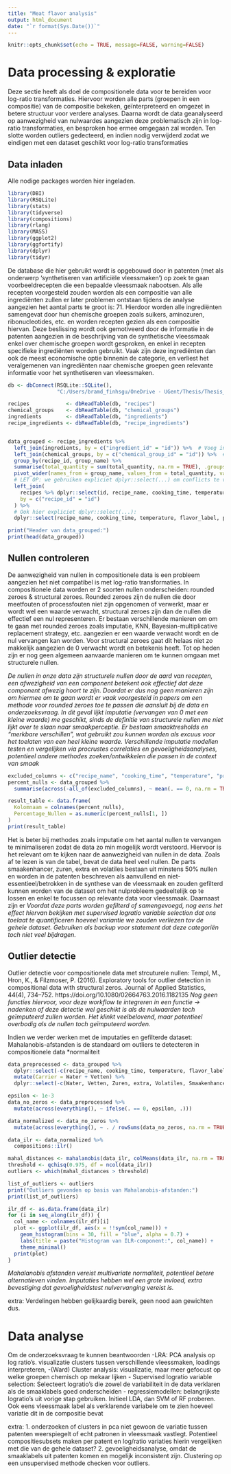 ---
title: "Meat flavor analysis"
output: html_document
date: "`r format(Sys.Date())`"
---

```{r setup, include=FALSE}
knitr::opts_chunk$set(echo = TRUE, message=FALSE, warning=FALSE)
```

# Data processing & exploratie

Deze sectie heeft als doel de compositionele data voor te bereiden voor log-ratio transformaties. Hiervoor worden alle parts (groepen in een compositie) van de compositie bekeken, geïnterpreteerd en omgezet in betere structuur voor verdere analyses. Daarna wordt de data geanalyseerd op aanwezigheid van nulwaardes aangezien deze problematisch zijn in log-ratio transformaties, en besproken hoe ermee omgegaan zal worden. Ten slotte worden outliers gedecteerd, en indien nodig verwijderd zodat we eindigen met een dataset geschikt voor log-ratio transformaties

## Data inladen

Alle nodige packages worden hier ingeladen.

```{r libraries inladen}
library(DBI)
library(RSQLite)
library(stats)
library(tidyverse)
library(compositions) 
library(rlang)
library(MASS)       
library(ggplot2)
library(ggfortify)   
library(dplyr)
library(tidyr) 
```

De database die hier gebruikt wordt is opgebouwd door in patenten (met als onderwerp 'synthetiseren van artificiële vleessmaken') op zoek te gaan voorbeeldrecepten die een bepaalde vleessmaak nabootsen. Als alle recepten voorgesteld zouden worden als een compositie van alle ingrediënten zullen er later problemen ontstaan tijdens de analyse aangezien het aantal parts te groot is: 71. Hierdoor worden alle ingrediënten samengevat door hun chemische groepen zoals suikers, aminozuren, ribonucleotides, etc. en worden recepten gezien als een compositie hiervan. Deze beslissing wordt ook gemotiveerd door de informatie in de patenten aangezien in de beschrijving van de synthetische vleessmaak enkel over chemische groepen wordt gesproken, en enkel in recepten specifieke ingrediënten worden gebruikt. Vaak zijn deze ingrediënten dan ook de meest economische optie binnenin de categorie, en verliest het veralgemenen van ingrediënten naar chemische groepen geen relevante informatie voor het synthetiseren van vleessmaken.

```{r database inladen}
db <- dbConnect(RSQLite::SQLite(), 
                "C:/Users/bramd_finhsgu/OneDrive - UGent/Thesis/Thesis_bestanden/recipes9.db")

recipes            <- dbReadTable(db, "recipes")
chemical_groups    <- dbReadTable(db, "chemical_groups")
ingredients        <- dbReadTable(db, "ingredients")
recipe_ingredients <- dbReadTable(db, "recipe_ingredients")


data_grouped <- recipe_ingredients %>%
  left_join(ingredients, by = c("ingredient_id" = "id")) %>%  # Voeg ingrediënten toe
  left_join(chemical_groups, by = c("chemical_group_id" = "id")) %>%  # Voeg chemische groepen toe
  group_by(recipe_id, group_name) %>%
  summarise(total_quantity = sum(total_quantity, na.rm = TRUE), .groups = "drop") %>%
  pivot_wider(names_from = group_name, values_from = total_quantity, values_fill = 0) %>%
  # LET OP: we gebruiken expliciet dplyr::select(...) om conflicts te vermijden
  left_join(
    recipes %>% dplyr::select(id, recipe_name, cooking_time, temperature, flavor_label, preparation), 
    by = c("recipe_id" = "id")
  ) %>%
  # Ook hier expliciet dplyr::select(...):
  dplyr::select(recipe_name, cooking_time, temperature, flavor_label, preparation, everything(), -recipe_id)

print("Header van data_grouped:")
print(head(data_grouped))
```

## Nullen controleren

De aanwezigheid van nullen in compositionele data is een probleem aangezien het niet compatibel is met log-ratio transformaties. In compositionele data worden er 2 soorten nullen onderscheiden: rounded zeroes & structural zeroes. Rounded zeroes zijn de nullen die door meetfouten of processfouten niet zijn opgenomen of verwerkt, maar er wordt wel een waarde verwacht, structural zeroes zijn dan de nullen die effectief een nul representeren. Er bestaan verschillende manieren om om te gaan met rounded zeroes zoals imputatie, KNN, Bayesian-multiplicative replacement strategy, etc. aangezien er een waarde verwacht wordt en de nul vervangen kan worden. Voor structural zeroes gaat dit helaas niet zo makkelijk aangezien de 0 verwacht wordt en betekenis heeft. Tot op heden zijn er nog geen algemeen aanvaarde manieren om te kunnen omgaan met structurele nullen.

*De nullen in onze data zijn structurele nullen door de aard van recepten, een afwezigheid van een component betekent ook effectief dat deze component afwezig hoort te zijn. Doordat er dus nog geen manieren zijn om hiermee om te gaan wordt er vaak voorgesteld in papers om een methode voor rounded zeroes toe te passen die aansluit bij de data en onderzoeksvraag. In dit geval lijkt imputatie (vervangen van 0 met een kleine waarde) me geschikt, sinds de definitie van structurele nullen me niet lijkt over te slaan naar smaakperceptie. Er bestaan smaaktresholds en "merkbare verschillen", wat gebruikt zou kunnen worden als excuus voor het toelaten van een heel kleine waarde.*
*Verschillende imputatie modellen testen en vergelijken via procrustes correlaties en gevoeligheidsanalyses, potentieel andere methodes zoeken/ontwikkelen die passen in de context van smaak*

```{r nullen inspecteren}
excluded_columns <- c("recipe_name", "cooking_time", "temperature", "preparation", "flavor_label")
percent_nulls <- data_grouped %>%
  summarise(across(-all_of(excluded_columns), ~ mean(. == 0, na.rm = TRUE) * 100))

result_table <- data.frame(
  Kolomnaam = colnames(percent_nulls),
  Percentage_Nullen = as.numeric(percent_nulls[1, ])
)
print(result_table)
```

Het is beter bij methodes zoals imputatie om het aantal nullen te vervangen te minimaliseren zodat de data zo min mogelijk wordt verstoord. Hiervoor is het relevant om te kijken naar de aanwezigheid van nullen in de data.
Zoals af te lezen is van de tabel, bevat de data heel veel nullen. De parts smaakenhancer, zuren, extra en volatiles bestaan uit minstens 50% nullen en worden in de patenten beschreven als aanvullend en niet-essentieel/betrokken in de synthese van de vleessmaak en zouden gefilterd kunnen worden van de dataset om het nulprobleem gedeeltelijk op te lossen en enkel te focussen op relevante data voor vleessmaak.
Daarnaast zijn er 
*Voordat deze parts worden gefilterd of samengevoegd, nog eens het effect hiervan bekijken met supervised logratio variable selection dat ons toelaat te quantificeren hoeveel variantie we zouden verliezen tov de gehele dataset. Gebruiken als backup voor statement dat deze categoriën toch niet veel bijdragen.*

## Outlier detectie

Outlier detectie voor compositionele data met strcuturele nullen:
Templ, M., Hron, K., & Filzmoser, P. (2016). Exploratory tools for outlier detection in compositional data with structural zeros. Journal of Applied Statistics, 44(4), 734–752. https://doi.org/10.1080/02664763.2016.1182135
*Nog geen functies hiervoor, voor deze workflow te integreren in een functie -> nadenken of deze detectie wel geschikt is als de nulwaarden toch geïmputeerd zullen worden. Het klinkt veelbelovend, maar potentieel overbodig als de nullen toch geïmputeerd worden.*

Indien we verder werken met de imputaties en gefilterde dataset:
Mahalanobis-afstanden is de standaard om outliers te detecteren in compositionele data 
*normaliteit 

```{r outliers detecteren}
data_preprocessed <- data_grouped %>%
  dplyr::select(-c(recipe_name, cooking_time, temperature, flavor_label, preparation)) %>%
  mutate(Carrier = Water + Vetten) %>%  
  dplyr::select(-c(Water, Vetten, Zuren, extra, Volatiles, Smaakenhancer))

epsilon <- 1e-3
data_no_zeros <- data_preprocessed %>%
  mutate(across(everything(), ~ ifelse(. == 0, epsilon, .)))

data_normalized <- data_no_zeros %>%
  mutate(across(everything(), ~ . / rowSums(data_no_zeros, na.rm = TRUE)))

data_ilr <- data_normalized %>%
  compositions::ilr()

mahal_distances <- mahalanobis(data_ilr, colMeans(data_ilr, na.rm = TRUE), cov(data_ilr, use = "pairwise.complete.obs"))
threshold <- qchisq(0.975, df = ncol(data_ilr))  
outliers <- which(mahal_distances > threshold)  

list_of_outliers <- outliers
print("Outliers gevonden op basis van Mahalanobis-afstanden:")
print(list_of_outliers)

ilr_df <- as.data.frame(data_ilr)
for (i in seq_along(ilr_df)) {
  col_name <- colnames(ilr_df)[i]  
  plot <- ggplot(ilr_df, aes(x = !!sym(col_name))) +
    geom_histogram(bins = 30, fill = "blue", alpha = 0.7) +
    labs(title = paste("Histogram van ILR-component:", col_name)) +
    theme_minimal()
  print(plot)
}
```
*Mahalanobis afstanden vereist multivariate normaliteit, potentieel betere alternatieven vinden. Imputaties hebben wel een grote invloed, extra bevestiging dat gevoeligheidstest nulvervanging vereist is.*

extra: Verdelingen hebben gelijkaardig bereik, geen nood aan gewichten dus.

# Data analyse

Om de onderzoeksvraag te kunnen beantwoorden 
-LRA: PCA analysis op log ratio's. visualizatie clusters tussen verschillende vleessmaken, loadings interpreteren, 
-(Ward) Cluster analysis: visualizatie, maar meer gefocust op welke groepen chemisch op mekaar lijken
- Supervised logratio variable selection: Selecteert logratio’s die zowel de variabiliteit in de data verklaren als de smaaklabels goed onderscheiden
- regressiemodellen: belangrijkste logratio's uit vorige stap gebruiken. Initieel LDA, dan SVM of RF proberen. Ook eens vleessmaak label als verklarende variabele om te zien hoeveel variatie dit in de compositie bevat

extra: 
1. onderzoeken of clusters in pca niet gewoon de variatie tussen patenten weerspiegelt of echt patronen in vleessmaak vastlegt. Potentieel compositiesubsets maken per patent en log/ratio variaties hierin vergelijken met die van de gehele dataset?
2. gevoeligheidsanalyse, omdat de smaaklabels uit patenten komen en mogelijk inconsistent zijn. Clustering op een unsupervised methode checken voor outliers.